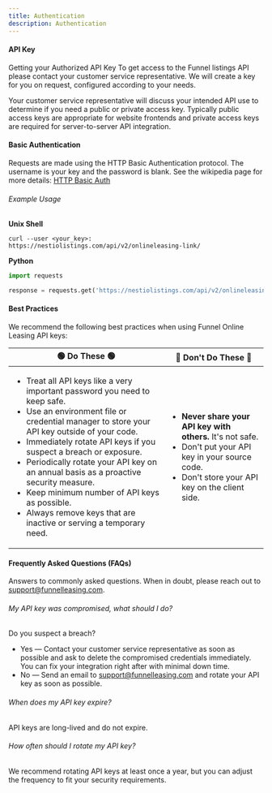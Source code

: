 ```yaml
---
title: Authentication
description: Authentication
---
```


#### API Key

Getting your Authorized API Key
To get access to the Funnel listings API please contact your customer service representative. We will create a key for you on request, configured according to your needs.

Your customer service representative will discuss your intended API use to determine if you need a public or private access key. Typically public access keys are appropriate for website frontends and private access keys are required for server-to-server API integration.


#### Basic Authentication

Requests are made using the HTTP Basic Authentication protocol. The username is your key and the password is blank. See the wikipedia page for more details: [HTTP Basic Auth](https://en.wikipedia.org/wiki/Basic_access_authentication#Client_side)

###### Example Usage

**Unix Shell**
```shell
curl --user <your_key>:  https://nestiolistings.com/api/v2/onlineleasing-link/
```

**Python**
```python
import requests

response = requests.get('https://nestiolistings.com/api/v2/onlineleasing-link/', auth=('<your_key>', ''))
```

#### Best Practices

We recommend the following best practices when using Funnel Online Leasing API keys:

<table>
    <thead>
        <tr>
            <th>🟢 Do These 🟢</th>
            <th>🔴 Don't Do These 🔴</th>
        </tr>
    </thead>
    <tbody>
        <tr>
            <td>
                <ul>
                    <li>Treat all API keys like a very important password you need to keep safe.</li>
                    <li>Use an environment file or credential manager to store your API key outside of your code.</li>
                    <li>Immediately rotate API keys if you suspect a breach or exposure.</li>
                    <li>Periodically rotate your API key on an annual basis as a proactive security measure.</li>
                    <li>Keep minimum number of API keys as possible.</li>
                    <li>Always remove keys that are inactive or serving a temporary need.</li>
                </ul>
            </td>
            <td>
                <ul>
                    <li><b>Never share your API key with others.</b> It's not safe.</li>
                    <li>Don't put your API key in your source code.</li>
                    <li>Don't store your API key on the client side.</li>
                </ul>
            </td>
        </tr>
    </tbody>
</table>


#### Frequently Asked Questions (FAQs)

Answers to commonly asked questions. When in doubt, please reach out to [support@funnelleasing.com](mailto:support@funnelleasing.com).

###### My API key was compromised, what should I do?
Do you suspect a breach?

- Yes — Contact your customer service representative as soon as possible and ask to delete the compromised credentials immediately. You can fix your integration right after with minimal down time.
- No — Send an email to [support@funnelleasing.com](mailto:support@funnelleasing.com) and rotate your API key as soon as possible.

###### When does my API key expire?
API keys are long-lived and do not expire.

###### How often should I rotate my API key?
We recommend rotating API keys at least once a year, but you can adjust the frequency to fit your security requirements.
